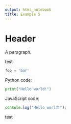 ```yaml
---
output: html_notebook
title: Example 5
---
```


# Header

A paragraph.

test

```python
foo = 'bar'
```

Python code:

```python
print("Hello world!")
```

JavaScript code:

```javascript
console.log("Hello world!");
```

test
